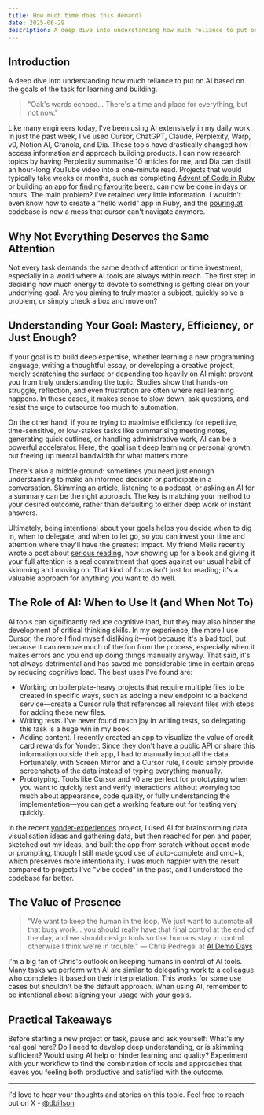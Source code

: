 ```yaml
---
title: How much time does this demand?
date: 2025-06-29
description: A deep dive into understanding how much reliance to put on AI based on the goals of the task for learning and building.
---
```


## Introduction

A deep dive into understanding how much reliance to put on AI based on the goals of the task for learning and building.

> "Oak's words echoed… There's a time and place for everything, but not now."

Like many engineers today, I've been using AI extensively in my daily work. In just the past week, I've used Cursor, ChatGPT, Claude, Perplexity, Warp, v0, Notion AI, Granola, and Dia. These tools have drastically changed how I access information and approach building products. I can now research topics by having Perplexity summarise 10 articles for me, and Dia can distill an hour-long YouTube video into a one-minute read. Projects that would typically take weeks or months, such as completing [Advent of Code in Ruby](https://www.danbillson.com/blog/ai-vs-advent-of-code) or building an app for [finding favourite beers](https://github.com/danbillson/pouring-at), can now be done in days or hours. The main problem? I've retained very little information. I wouldn't even know how to create a "hello world" app in Ruby, and the [pouring.at](http://pouring.at) codebase is now a mess that cursor can't navigate anymore.

## Why Not Everything Deserves the Same Attention

Not every task demands the same depth of attention or time investment, especially in a world where AI tools are always within reach. The first step in deciding how much energy to devote to something is getting clear on your underlying goal. Are you aiming to truly master a subject, quickly solve a problem, or simply check a box and move on?

## Understanding Your Goal: Mastery, Efficiency, or Just Enough?

If your goal is to build deep expertise, whether learning a new programming language, writing a thoughtful essay, or developing a creative project, merely scratching the surface or depending too heavily on AI might prevent you from truly understanding the topic. Studies show that hands-on struggle, reflection, and even frustration are often where real learning happens. In these cases, it makes sense to slow down, ask questions, and resist the urge to outsource too much to automation.

On the other hand, if you're trying to maximise efficiency for repetitive, time-sensitive, or low-stakes tasks like summarising meeting notes, generating quick outlines, or handling administrative work, AI can be a powerful accelerator. Here, the goal isn't deep learning or personal growth, but freeing up mental bandwidth for what matters more.

There's also a middle ground: sometimes you need just enough understanding to make an informed decision or participate in a conversation. Skimming an article, listening to a podcast, or asking an AI for a summary can be the right approach. The key is matching your method to your desired outcome, rather than defaulting to either deep work or instant answers.

Ultimately, being intentional about your goals helps you decide when to dig in, when to delegate, and when to let go, so you can invest your time and attention where they'll have the greatest impact. My friend Melis recently wrote a post about [serious reading](https://melisugurlu.substack.com/p/26-serious-reading?r=4yggjs&triedRedirect=true), how showing up for a book and giving it your full attention is a real commitment that goes against our usual habit of skimming and moving on. That kind of focus isn't just for reading; it's a valuable approach for anything you want to do well.

## The Role of AI: When to Use It (and When Not To)

AI tools can significantly reduce cognitive load, but they may also hinder the development of critical thinking skills. In my experience, the more I use Cursor, the more I find myself disliking it—not because it's a bad tool, but because it can remove much of the fun from the process, especially when it makes errors and you end up doing things manually anyway. That said, it's not always detrimental and has saved me considerable time in certain areas by reducing cognitive load. The best uses I've found are:

- Working on boilerplate-heavy projects that require multiple files to be created in specific ways, such as adding a new endpoint to a backend service—create a Cursor rule that references all relevant files with steps for adding these new files.
- Writing tests. I've never found much joy in writing tests, so delegating this task is a huge win in my book.
- Adding content. I recently created an app to visualize the value of credit card rewards for Yonder. Since they don't have a public API or share this information outside their app, I had to manually input all the data. Fortunately, with Screen Mirror and a Cursor rule, I could simply provide screenshots of the data instead of typing everything manually.
- Prototyping. Tools like Cursor and v0 are perfect for prototyping when you want to quickly test and verify interactions without worrying too much about appearance, code quality, or fully understanding the implementation—you can get a working feature out for testing very quickly.

In the recent [yonder-experiences](https://github.com/danbillson/yonder-experiences/tree/main) project, I used AI for brainstorming data visualisation ideas and gathering data, but then reached for pen and paper, sketched out my ideas, and built the app from scratch without agent mode or prompting, though I still made good use of auto-complete and cmd+k, which preserves more intentionality. I was much happier with the result compared to projects I've "vibe coded" in the past, and I understood the codebase far better.

## The Value of Presence

> "We want to keep the human in the loop. We just want to automate all that busy work… you should really have that final control at the end of the day, and we should design tools so that humans stay in control otherwise I think we're in trouble." — Chris Pedregal at [AI Demo Days](https://youtu.be/GoWgg6cigCc?si=z2evUdSjRwO8nuVe)

I'm a big fan of Chris's outlook on keeping humans in control of AI tools. Many tasks we perform with AI are similar to delegating work to a colleague who completes it based on their interpretation. This works for some use cases but shouldn't be the default approach. When using AI, remember to be intentional about aligning your usage with your goals.

## Practical Takeaways

Before starting a new project or task, pause and ask yourself: What's my real goal here? Do I need to develop deep understanding, or is skimming sufficient? Would using AI help or hinder learning and quality? Experiment with your workflow to find the combination of tools and approaches that leaves you feeling both productive and satisfied with the outcome.

---

I'd love to hear your thoughts and stories on this topic. Feel free to reach out on X - [@dbillson](https://x.com/dbillson)